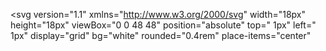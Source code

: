 <svg
  version="1.1"
  xmlns="http://www.w3.org/2000/svg"
  width="18px"
  height="18px"
  viewBox="0 0 48 48"
  position="absolute"
  top=" 1px"
  left=" 1px"
  display="grid"
  bg="white"
  rounded="0.4rem"
  place-items="center"
>
  <g>
    <path
      fill="#EA4335"
      d="M24 9.5c3.54 0 6.71 1.22 9.21 3.6l6.85-6.85C35.9 2.38 30.47 0 24 0 14.62 0 6.51 5.38 2.56 13.22l7.98 6.19C12.43 13.72 17.74 9.5 24 9.5z"
    ></path>
    <path
      fill="#4285F4"
      d="M46.98 24.55c0-1.57-.15-3.09-.38-4.55H24v9.02h12.94c-.58 2.96-2.26 5.48-4.78 7.18l7.73 6c4.51-4.18 7.09-10.36 7.09-17.65z"
    ></path>
    <path
      fill="#FBBC05"
      d="M10.53 28.59c-.48-1.45-.76-2.99-.76-4.59s.27-3.14.76-4.59l-7.98-6.19C.92 16.46 0 20.12 0 24c0 3.88.92 7.54 2.56 10.78l7.97-6.19z"
    ></path>
    <path
      fill="#34A853"
      d="M24 48c6.48 0 11.93-2.13 15.89-5.81l-7.73-6c-2.15 1.45-4.92 2.3-8.16 2.3-6.26 0-11.57-4.22-13.47-9.91l-7.98 6.19C6.51 42.62 14.62 48 24 48z"
    ></path>
    <path fill="none" d="M0 0h48v48H0z"></path>
  </g>
</svg>
